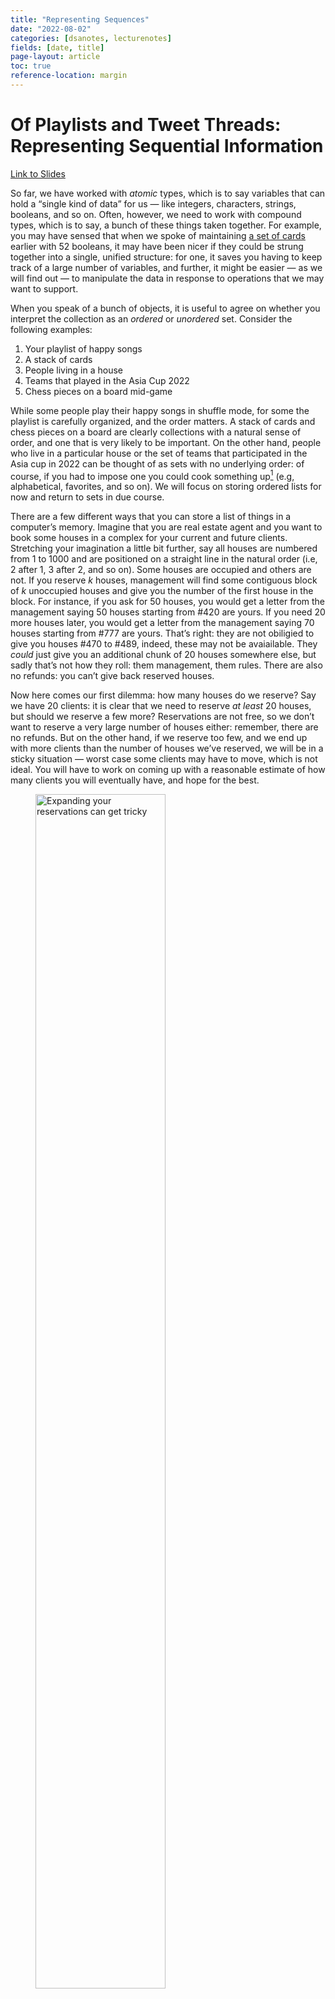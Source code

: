 ```yaml
---
title: "Representing Sequences"
date: "2022-08-02"
categories: [dsanotes, lecturenotes]
fields: [date, title]
page-layout: article
toc: true
reference-location: margin
---
```


# Of Playlists and Tweet Threads: <br>Representing Sequential Information

[Link to Slides](https://slides.com/neeldhara/dsa1-w01#/2/1)

So far, we have worked with _atomic_ types, which is to say variables that can hold a "single kind of data" for us --- like integers, characters, strings, booleans, and so on. Often, however, we need to work with compound types, which is to say, a bunch of these things taken together. For example, you may have sensed that when we spoke of maintaining [a set of cards](intro.qmd) earlier with 52 booleans, it may have been nicer if they could be strung together into a single, unified structure: for one, it saves you having to keep track of a large number of variables, and further, it might be easier --- as we will find out --- to manipulate the data in response to operations that we may want to support.

When you speak of a bunch of objects, it is useful to agree on whether you interpret the collection as an _ordered_ or _unordered_ set. Consider the following examples:

1. Your playlist of happy songs
2. A stack of cards
3. People living in a house
4. Teams that played in the Asia Cup 2022
5. Chess pieces on a board mid-game

While some people play their happy songs in shuffle mode, for some the playlist is carefully organized, and the order matters. A stack of cards and chess pieces on a board are clearly collections with a natural sense of order, and one that is very likely to be important. On the other hand, people who live in a particular house or the set of teams that participated in the Asia cup in 2022 can be thought of as sets with no underlying order: of course, if you had to impose one you could cook something up^[For example, the C++ implementation of `set` maintains a default order even though it is, by nomenclature, modeling unordered sets. On the other hand, the `unordered_set` data structure in the C++ STL throws all caution to the wind and buys faster operations on average.] (e.g, alphabetical, favorites, and so on). We will focus on storing ordered lists for now and return to sets in due course.

There are a few different ways that you can store a list of things in a computer's memory. Imagine that you are real estate agent and you want to book some houses in a complex for your current and future clients. Stretching your imagination a little bit further, say all houses are numbered from 1 to 1000 and are positioned on a straight line in the natural order (i.e, 2 after 1, 3 after 2, and so on). Some houses are occupied and others are not. If you reserve $k$ houses, management will find some contiguous block of $k$ unoccupied houses and give you the number of the first house in the block. For instance, if you ask for 50 houses, you would get a letter from the management saying 50 houses starting from #420 are yours. If you need 20 more houses later, you would get a letter from the management saying 70 houses starting from #777 are yours. That's right: they are not obiligied to give you houses #470 to #489, indeed, these may not be avaiailable. They _could_ just give you an additional chunk of 20 houses somewhere else, but sadly that's not how they roll: them management, them rules. There are also no refunds: you can't give back reserved houses.

Now here comes our first dilemma: how many houses do we reserve? Say we have 20 clients: it is clear that we need to reserve _at least_ 20 houses, but should we reserve a few more? Reservations are not free, so we don't want to reserve a very large number of houses either: remember, there are no refunds. But on the other hand, if we reserve too few, and we end up with more clients than the number of houses we've reserved, we will be in a sticky situation --- worst case some clients may have to move, which is not ideal. You will have to work on coming up with a reasonable estimate of how many clients you will eventually have, and hope for the best.

![Expanding your reservations can get tricky](../figures/ch2-houses-01.png){width=70%}

Over time you find that this business of estimating the number of clients you have is an unpleasant one: both under and overestimates lead to losses, which makes you wonder if there are apartments that have more flexible options. You look around, and why yes, you find a different apartment complex --- again a thousand houses on a line neatly numbered 1 to 1000 from left to right, but this time, management reserves one house at a time. You want a new house, you simply ask for one. But there's a catch: the paperwork here requires you to submit the client's information, and they directly get their house number. So this is actually quite efficient: the management does all the work and you can reserve exactly what you need. All is well until it's time for Diwali and you realize you don't know where your clients are housed, and you can't send them postcards, sweets, and advertisements.

You could, of course, just call your clients and ask them for their house numbers, but then this requires you to maintain some kind of register, and let us just say that you are not good with that kind of thing. So here's what you do instead: you only keep the first client's address, because that's just one thing that's easy to remember. Then you ask your $i$-th client to remember the address of the $(i+1)$-th client: they are slightly bewildered but you tell them it's for insurance. Now if you want to pay a visit to your $\ell$-th client, you just start from your first one, and follow the trail. Peculiar, but works.

![Walking around to find your clients with new management.](../figures/ch2-houses-02.gif){width=70%}

Note that with the previous maangement this was never a problem: you had a contiguous block of houses that you allocated sequentially, so your $i$-th client's house address was always at hand if you were good with arithmetic or had a calculator: simply add $(i-1)$ to the house number of the first client.

As analogies go this was both unrealistic and imprefect, but I hope it gives you a sense of the main trade-offs involved in the two ways we have to store sequential data --- very roughly speaking:

- in contiguous blocks, access is easy, flexibility is hard;
- with elements all over the place, access is indirect but the structure is relatively flexible.

## Arrays

Quoting [Wikipedia](https://en.wikipedia.org/wiki/Array_data_structure):

> An array is a data structure consisting of a collection of elements (values or variables), each identified by at least one array index or key. An array is stored such that the position of each element can be computed from its index tuple by a mathematical formula.

> For example, an array of 10 32-bit (4-byte) integer variables, with indices 0 through 9, may be stored as 10 words at memory addresses 2000, 2004, 2008, ..., 2036, (in hexadecimal: 0x7D0, 0x7D4, 0x7D8, ..., 0x7F4) so that the element with index i has the address 2000 + (i × 4).[4]

## Linked Lists

Quoting [Wikipedia](https://en.wikipedia.org/wiki/Linked_list):

>A linked list is a linear collection of data elements whose order is not given by their physical placement in memory. Instead, each element points to the next. It is a data structure consisting of a collection of nodes which together represent a sequence. In its most basic form, each node contains: data, and a reference (in other words, a link) to the next node in the sequence. This structure allows for efficient insertion or removal of elements from any position in the sequence during iteration.

> More complex variants add additional links, allowing more efficient insertion or removal of nodes at arbitrary positions. A drawback of linked lists is that access time is linear (and difficult to pipeline). Faster access, such as random access, is not feasible. Arrays have better cache locality compared to linked lists.


## Comparison

Given a fully occupied array with n elements v/s a linked list with n elements, here are the costs of some operations that you might want to perform:

| Operations                         | Arrays        | Singly Linked List |
|:----------------------------------:|:-------------:|:------------------:|
| Looking up the i-th element        | instant       | $\approx$ i        |
| Adding a new element at the start  | $\approx$ n   | instant            |
| Adding a new element at the end    | $\approx$ n   | $\approx$ n        |
| Removing the i-th element          | $\approx$ n-i | $\approx$ i        |


## What should you use?

The correct answer is: it depends. If you expect your lists to be heavily manipulated, then linked lists are likely to be the better choice. On the other hand, if yuo are working with a list of a predictable size (or you at least have a known and reasonable upper bound on the size), and direct access is important to you, then arrays are the way to go. If you are dissatisfied with both methods, then consider transforming your unhappiness into motivation for discovering more sophisticated options!

<!--
    - index.qmd
    - intro.qmd
    - sequences.qmd
    - cardtricks.qmd
    - graphs.qmd
    - traversals.qmd
    - stablematchings.qmd
 -->